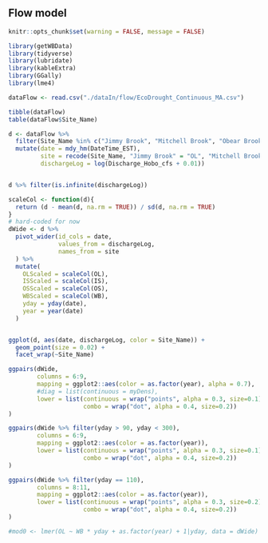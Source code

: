 ## Flow model {#modelFlow}

```r
knitr::opts_chunk$set(warning = FALSE, message = FALSE)
```


```r
library(getWBData)
library(tidyverse)
library(lubridate)
library(kableExtra)
library(GGally)
library(lme4)
```

```r
dataFlow <- read.csv("./dataIn/flow/EcoDrought_Continuous_MA.csv")
```

```r
tibble(dataFlow)
table(dataFlow$Site_Name)

d <- dataFlow %>%
  filter(Site_Name %in% c("Jimmy Brook", "Mitchell Brook", "Obear Brook Lower", "West Brook 0")) %>%
  mutate(date = mdy_hm(DateTime_EST),
         site = recode(Site_Name, "Jimmy Brook" = "OL", "Mitchell Brook" = "OS", "Obear Brook Lower" = "IS", "West Brook 0" = "WB"),
         dischargeLog = log(Discharge_Hobo_cfs + 0.01))


d %>% filter(is.infinite(dischargeLog))

scaleCol <- function(d){
  return (d - mean(d, na.rm = TRUE)) / sd(d, na.rm = TRUE)
}
# hard-coded for now
dWide <- d %>% 
  pivot_wider(id_cols = date, 
              values_from = dischargeLog, 
              names_from = site
  ) %>%
  mutate(
    OLScaled = scaleCol(OL),
    ISScaled = scaleCol(IS),
    OSScaled = scaleCol(OS),
    WBScaled = scaleCol(WB),
    yday = yday(date),
    year = year(date)
  )



```

```r

ggplot(d, aes(date, dischargeLog, color = Site_Name)) +
  geom_point(size = 0.02) +
  facet_wrap(~Site_Name)

ggpairs(dWide,
        columns = 6:9,
        mapping = ggplot2::aes(color = as.factor(year), alpha = 0.7),
        #diag = list(continuous = myDens),
        lower = list(continuous = wrap("points", alpha = 0.3, size=0.1), 
                     combo = wrap("dot", alpha = 0.4, size=0.2))
)

ggpairs(dWide %>% filter(yday > 90, yday < 300),
        columns = 6:9,
        mapping = ggplot2::aes(color = as.factor(year)),
        lower = list(continuous = wrap("points", alpha = 0.3, size=0.1), 
                     combo = wrap("dot", alpha = 0.4, size=0.2))
)

ggpairs(dWide %>% filter(yday == 110),
        columns = 8:11,
        mapping = ggplot2::aes(color = as.factor(year)),
        lower = list(continuous = wrap("points", alpha = 0.3, size=0.2), 
                     combo = wrap("dot", alpha = 0.4, size=0.2))
)
```

```r

#mod0 <- lmer(OL ~ WB * yday + as.factor(year) + 1|yday, data = dWide)

```

